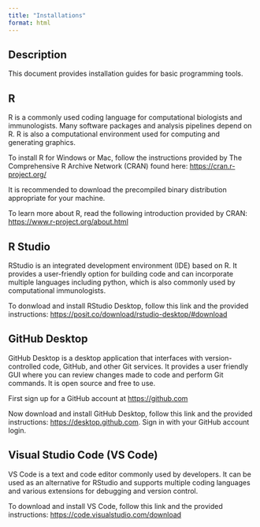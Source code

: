```yaml
---
title: "Installations"
format: html
---
```


## Description

This document provides installation guides for basic programming tools. 

## R

R is a commonly used coding language for computational biologists and immunologists. Many software packages and analysis pipelines depend on R. R is also a computational environment used for computing and generating graphics. 

To install R for Windows or Mac, follow the instructions provided by The Comprehensive R Archive Network (CRAN) found here: [https://cran.r-project.org/](https://cran.r-project.org/)

It is recommended to download the precompiled binary distribution appropriate for your machine. 

To learn more about R, read the following introduction provided by CRAN: [https://www.r-project.org/about.html](https://www.r-project.org/about.html)

## R Studio

RStudio is an integrated development environment (IDE) based on R. It provides a user-friendly option for building code and can incorporate multiple languages including python, which is also commonly used by computational immunologists. 

To donwload and install RStudio Desktop, follow this link and the provided instructions: [https://posit.co/download/rstudio-desktop/#download](https://posit.co/download/rstudio-desktop/#download)

## GitHub Desktop

GitHub Desktop is a desktop application that interfaces with version-controlled code, GitHub, and other Git services. It provides a user friendly GUI where you can review changes made to code and perform Git commands. 
It is open source and free to use. 

First sign up for a GitHub account at [https://github.com](https://github.com)

Now download and install GitHub Desktop, follow this link and the provided instructions: [https://desktop.github.com](https://desktop.github.com). Sign in with your GitHub account login. 

## Visual Studio Code (VS Code)

VS Code is a text and code editor commonly used by developers. It can be used as an alternative for RStudio and supports multiple coding languages and various extensions for debugging and version control. 

To download and install VS Code, follow this link and the provided instructions: [https://code.visualstudio.com/download](https://code.visualstudio.com/download)

